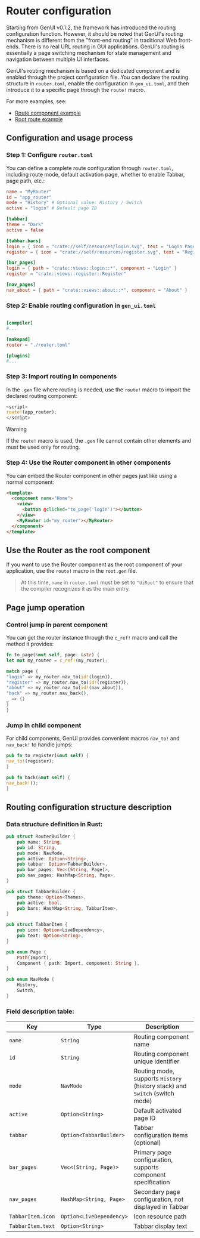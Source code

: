 # Router configuration

Starting from GenUI v0.1.2, the framework has introduced the routing configuration function. However, it should be noted that GenUI's routing mechanism is different from the "front-end routing" in traditional Web front-ends. There is no real URL routing in GUI applications. GenUI's routing is essentially a page switching mechanism for state management and navigation between multiple UI interfaces.

GenUI's routing mechanism is based on a dedicated component and is enabled through the project configuration file. You can declare the routing structure in `router.toml`, enable the configuration in `gen_ui.toml`, and then introduce it to a specific page through the `route!` macro.

For more examples, see:

- [Route component example](https://github.com/Privoce/made_with_GenUI/tree/main/tests/router)
- [Root route example](https://github.com/Privoce/made_with_GenUI/tree/main/tests/router_tabbar)

## Configuration and usage process

### Step 1: Configure `router.toml`

You can define a complete route configuration through `router.toml`, including route mode, default activation page, whether to enable Tabbar, page path, etc.:

```toml title="router.toml"
name = "MyRouter"
id = "app_router"
mode = "History" # Optional value: History / Switch
active = "login" # Default page ID

[tabbar]
theme = "Dark"
active = false

[tabbar.bars]
login = { icon = "crate://self/resources/login.svg", text = "Login Page" }
register = { icon = "crate://self/resources/register.svg", text = "Register Page" }

[bar_pages]
login = { path = "crate::views::login::*", component = "Login" }
register = "crate::views::register::Register"

[nav_pages]
nav_about = { path = "crate::views::about::*", component = "About" }
```

### Step 2: Enable routing configuration in `gen_ui.toml`

```toml title="gen_ui.toml"

[compiler]
#...

[makepad]
router = "./router.toml"

[plugins]
#...
```

### Step 3: Import routing in components

In the `.gen` file where routing is needed, use the `route!` macro to import the declared routing component:

```rust
<script>
route!(app_router);
</script>
```

> [!WARNING]
> If the `route!` macro is used, the `.gen` file cannot contain other elements and must be used only for routing.

### Step 4: Use the Router component in other components

You can embed the Router component in other pages just like using a normal component:

```html
<template>
  <component name="Home">
    <view>
      <button @clicked="to_page('login')"></button>
    </view>
    <MyRouter id="my_router"></MyRouter>
  </component>
</template>
```

## Use the Router as the root component

If you want to use the Router component as the root component of your application, use the `route!` macro in the `root.gen` file.

> At this time, `name` in `router.toml` must be set to `"UiRoot"` to ensure that the compiler recognizes it as the main entry.

## Page jump operation

### Control jump in parent component

You can get the router instance through the `c_ref!` macro and call the method it provides:

```rust
fn to_page(&mut self, page: &str) {
let mut my_router = c_ref!(my_router);

match page {
"login" => my_router.nav_to(id!(login)),
"register" => my_router.nav_to(id!(register)),
"about" => my_router.nav_to(id!(nav_about)),
"back" => my_router.nav_back(),
_ => {}
}
}
```

### Jump in child component

For child components, GenUI provides convenient macros `nav_to!` and `nav_back!` to handle jumps:

```rust
pub fn to_register(&mut self) {
nav_to!(register);
}

pub fn back(&mut self) {
nav_back!();
}
```

## Routing configuration structure description

### Data structure definition in Rust:

```rust
pub struct RouterBuilder {
    pub name: String,
    pub id: String,
    pub mode: NavMode,
    pub active: Option<String>,
    pub tabbar: Option<TabbarBuilder>,
    pub bar_pages: Vec<(String, Page)>,
    pub nav_pages: HashMap<String, Page>,
}

pub struct TabbarBuilder {
    pub theme: Option<Themes>,
    pub active: bool,
    pub bars: HashMap<String, TabbarItem>,
}

pub struct TabbarItem {
    pub icon: Option<LiveDependency>,
    pub text: Option<String>,
}

pub enum Page {
    Path(Import),
    Component { path: Import, component: String },
}

pub enum NavMode {
    History,
    Switch,
}
```

### Field description table:

| Key               | Type                     | Description                                                                 |
| ----------------- | ------------------------ | --------------------------------------------------------------------------- |
| `name`            | `String`                 | Routing component name                                                      |
| `id`              | `String`                 | Routing component unique identifier                                         |
| `mode`            | `NavMode`                | Routing mode, supports `History` (history stack) and `Switch` (switch mode) |
| `active`          | `Option<String>`         | Default activated page ID                                                   |
| `tabbar`          | `Option<TabbarBuilder>`  | Tabbar configuration items (optional)                                       |
| `bar_pages`       | `Vec<(String, Page)>`    | Primary page configuration, supports component specification                |
| `nav_pages`       | `HashMap<String, Page>`  | Secondary page configuration, not displayed in Tabbar                       |
| `TabbarItem.icon` | `Option<LiveDependency>` | Icon resource path                                                          |
| `TabbarItem.text` | `Option<String>`         | Tabbar display text                                                         |

